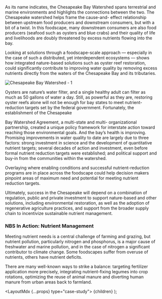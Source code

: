 

As its name indicates, the Chesapeake Bay Watershed spans terrestrial and marine environments and highlights the connections between the two. The Chesapeake watershed helps frame the cause-and- effect relationship between upstream food producers and downstream consumers, but with a bit of a twist. In this foodscape, many downstream consumers are also food producers (seafood such as oysters and blue crabs) and their quality of life and livelihoods are doubly threatened by excess nutrients flowing into the bay.

Looking at solutions through a foodscape-scale approach — especially in the case of such a distributed, yet interdependent ecosystems — shows how integrated nature-based solutions such as oyster reef restoration, could significantly contribute to improving water quality by removing excess nutrients directly from the waters of the Chesapeake Bay and its tributaries.

<Image src="/images/case-studies/chesapeake-bay-watershed/02.jpeg" alt="Chesapeake Bay Watershed - 1" />

Oysters are nature’s water filter, and a single healthy adult can filter as much as 50 gallons of water a day. Still, as powerful as they are, restoring oyster reefs alone will not be enough for bay states to meet nutrient- reduction targets set by the federal government. Fortunately, the establishment of the Chesapeake

Bay Watershed Agreement, a multi-state and multi- organizational partnership, created a unique policy framework for interstate action toward reaching those environmental goals. And the bay’s health is improving. Promising improvements in water quality to date are largely due to three factors: strong investment in science and the development of quantitative nutrient targets; several decades of action and investment, even before formal nutrient reduction targets were established; and political support and buy-in from the communities within the watershed.

Overlaying where enabling conditions and successful nutrient-reduction programs are in place across the foodscape could help decision makers pinpoint areas of maximum need and potential for meeting nutrient reduction targets.

Ultimately, success in the Chesapeake will depend on a combination of regulation, public and private investment to support nature-based and other solutions, including environmental restoration, as well as the adoption of regenerative agriculture practices, and support from the broader supply chain to incentivize sustainable nutrient management.

### NBS In Action: Nutrient Management

Meeting nutrient needs is a central challenge of farming and grazing, but nutrient pollution, particularly nitrogen and phosphorus, is a major cause of freshwater and marine pollution, and in the case of nitrogen a significant contributor to climate change. Some foodscapes suffer from overuse of nutrients, others have nutrient deficits.

There are many well-known ways to strike a balance: targeting fertilizer application more precisely, integrating nutrient-fixing legumes into crop rotations, optimizing the reuse of animal manure and diverting human manure from urban areas back to farmland.

  <LayoutMdx {...props} type="case-study">
    {children}
  </LayoutMdx>
);
